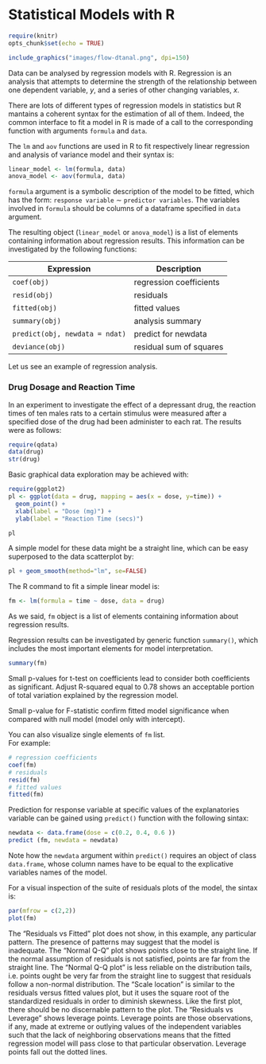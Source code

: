 # Statistical Models with R

```r
require(knitr)
opts_chunk$set(echo = TRUE)
```


```r
include_graphics("images/flow-dtanal.png", dpi=150)
```


Data can be analysed by regression models with R. Regression is an analysis that attempts to determine the strength of the relationship between one dependent variable, $y$, and a series of other changing variables, $x$. 

There are lots of different types of regression models in statistics but R mantains a coherent syntax for the estimation of all of them. Indeed, the common interface to fit a model in R is made of a call to the corresponding function with arguments `formula` and `data`.

The `lm` and `aov` functions are used in R to fit respectively linear regression and analysis of variance model and their syntax is:

```r
linear_model <- lm(formula, data)
anova_model <- aov(formula, data)
```

\clearpage

`formula` argument is a symbolic description of the model to be fitted, which has the form: `response variable` $\sim$ `predictor variables`. The variables involved in `formula` should be columns of a dataframe specified in `data` argument.

The resulting object (`linear_model` or `anova_model`) is a list of elements containing information about regression results. This information can be investigated by the following functions:

Expression                    | Description
----------------------------- | -------------
`coef(obj)`                    | regression coefficients
`resid(obj)`                   | residuals
`fitted(obj)`                  | fitted values
`summary(obj)`                 | analysis summary
`predict(obj, newdata = ndat)` | predict for newdata
`deviance(obj)`                | residual sum of squares

Let us see an example of regression analysis.

\clearpage

### Drug Dosage and Reaction Time

In an experiment to investigate the effect of a depressant drug, the reaction times of ten males rats to a certain stimulus were measured after a specified dose of the drug had been administer to each rat. The results were as follows:

```r
require(qdata)
data(drug)
str(drug)
```

Basic graphical data exploration may be achieved with: 

```r
require(ggplot2)
pl <- ggplot(data = drug, mapping = aes(x = dose, y=time)) + 
  geom_point() +
  xlab(label = "Dose (mg)") +
  ylab(label = "Reaction Time (secs)")

pl
```

A simple model for these data might be a straight line, which can be easy superposed to the data scatterplot by:  


```r
pl + geom_smooth(method="lm", se=FALSE) 
```

The R command to fit a simple linear model is:

```r
fm <- lm(formula = time ~ dose, data = drug)
```

As we said, `fm` object is a list of elements containing information about regression results.   

Regression results can be investigated by generic function `summary()`, which includes the most important elements for model interpretation.

```r
summary(fm)
```

Small p-values for t-test on coefficients lead to consider both coefficients as significant. Adjust R-squared equal to 0.78 shows an acceptable portion of total variation explained by the regression model.

Small p-value for F-statistic confirm fitted model significance when compared with null model (model only with intercept).


You can also visualize single elements of `fm` list.  
For example: 

```r
# regression coefficients
coef(fm)
# residuals
resid(fm)
# fitted values
fitted(fm)
```

Prediction for response variable at specific values of the explanatories variable can be gained using `predict()` function with the following sintax:

```r
newdata <- data.frame(dose = c(0.2, 0.4, 0.6 ))
predict (fm, newdata = newdata)
```

Note how the `newdata` argument within `predict()` requires an object of class `data.frame`, whose column names have to be equal to the explicative variables names of the model.

\clearpage

For a visual inspection of the suite of residuals plots of the model, the sintax is:

```r
par(mfrow = c(2,2))
plot(fm)
```

The "Residuals vs Fitted" plot does not show, in this example, any particular pattern. The presence of patterns may suggest that the model is inadequate.
The "Normal Q-Q" plot shows points close to the straight line. If the normal assumption of residuals is not satisfied, points are far from the straight line. The "Normal Q-Q plot" is less reliable on the distribution tails, i.e. points ought be very far from the straight line to suggest that residuals follow a non-normal distribution.
The "Scale location" is similar to the residuals versus fitted values plot, but it uses the square root of the standardized residuals in order to diminish skewness. Like the first plot, there should be no discernable pattern to the plot.
The "Residuals vs Leverage" shows leverage points. Leverage points are those observations, if any, made at extreme or outlying values of the independent variables such that the lack of neighboring observations means that the fitted regression model will pass close to that particular observation. Leverage points fall out the dotted lines.

